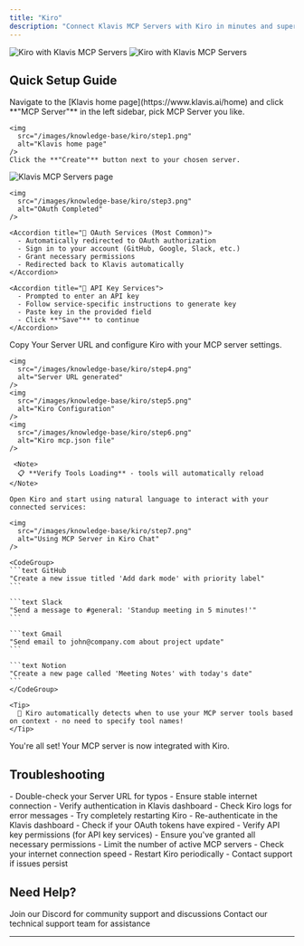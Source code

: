 ```yaml
---
title: "Kiro"
description: "Connect Klavis MCP Servers with Kiro in minutes and supercharge your AI workflow experience"
---
```

<img
  className="block dark:hidden"
  src="/images/knowledge-base/kiro/Kiro.png"
  alt="Kiro with Klavis MCP Servers"
/>
<img
  className="hidden dark:block"
  src="/images/knowledge-base/kiro/Kiro.png"
  alt="Kiro with Klavis MCP Servers"
/>

## Quick Setup Guide

<Steps>
  <Step title="Access Klavis MCP Servers">
    Navigate to the [Klavis home page](https://www.klavis.ai/home) and click **"MCP Server"** in the left sidebar, pick MCP Server you like.
    
    <img
      src="/images/knowledge-base/kiro/step1.png"
      alt="Klavis home page"
    />    
    Click the **"Create"** button next to your chosen server.
  </Step>

  <Step title="Complete Authentication">
    <img
      src="/images/knowledge-base/kiro/step2.png"
      alt="Klavis MCP Servers page"
    />
    
    <img
      src="/images/knowledge-base/kiro/step3.png"
      alt="OAuth Completed"
    />
    
    <Accordion title="🔐 OAuth Services (Most Common)">
      - Automatically redirected to OAuth authorization
      - Sign in to your account (GitHub, Google, Slack, etc.)
      - Grant necessary permissions
      - Redirected back to Klavis automatically
    </Accordion>
    
    <Accordion title="🔑 API Key Services">
      - Prompted to enter an API key
      - Follow service-specific instructions to generate key
      - Paste key in the provided field
      - Click **"Save"** to continue
    </Accordion>
  </Step>

  <Step title="Configure Kiro">
    Copy Your Server URL and configure Kiro with your MCP server settings.
    
    <img
      src="/images/knowledge-base/kiro/step4.png"
      alt="Server URL generated"
    />
    <img
      src="/images/knowledge-base/kiro/step5.png"
      alt="Kiro Configuration"
    />
    <img
      src="/images/knowledge-base/kiro/step6.png"
      alt="Kiro mcp.json file"
    />

     <Note>
      📋 **Verify Tools Loading** - tools will automatically reload
    </Note>

  </Step>

  <Step title="Start Using in Kiro">
    
    Open Kiro and start using natural language to interact with your connected services:
    
    <img
      src="/images/knowledge-base/kiro/step7.png"
      alt="Using MCP Server in Kiro Chat"
    />

    <CodeGroup>
    ```text GitHub
    "Create a new issue titled 'Add dark mode' with priority label"
    ```
    
    ```text Slack
    "Send a message to #general: 'Standup meeting in 5 minutes!'"
    ```
    
    ```text Gmail
    "Send email to john@company.com about project update"
    ```
    
    ```text Notion
    "Create a new page called 'Meeting Notes' with today's date"
    ```
    </CodeGroup>
    
    <Tip>
      🎯 Kiro automatically detects when to use your MCP server tools based on context - no need to specify tool names!
    </Tip>
  </Step>

  <Step title="Happy Building! 🎉">
    You're all set! Your MCP server is now integrated with Kiro.
  </Step>
</Steps>

## Troubleshooting

<AccordionGroup>
  <Accordion title="🔧 Tools Not Appearing">
    - Double-check your Server URL for typos
    - Ensure stable internet connection
    - Verify authentication in Klavis dashboard
    - Check Kiro logs for error messages
    - Try completely restarting Kiro
  </Accordion>
  
  <Accordion title="🔐 Authentication Issues">
    - Re-authenticate in the Klavis dashboard
    - Check if your OAuth tokens have expired
    - Verify API key permissions (for API key services)
    - Ensure you've granted all necessary permissions
  </Accordion>
  
  <Accordion title="⚡ Performance Issues">
    - Limit the number of active MCP servers
    - Check your internet connection speed
    - Restart Kiro periodically
    - Contact support if issues persist
  </Accordion>
</AccordionGroup>

## Need Help?

<CardGroup cols={2}>
  <Card title="Community" icon="discord">
    Join our Discord for community support and discussions
  </Card>
  <Card title="Support" icon="headphones">
    Contact our technical support team for assistance
  </Card>
</CardGroup>

--- 